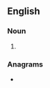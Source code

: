 ==English==

===Noun===
{{head|en|noun plural form}}

# {{plural of|microclimate|lang=en}}

===Anagrams===
* {{anagrams|en|a=acceiilmmorst|commercialist}}
